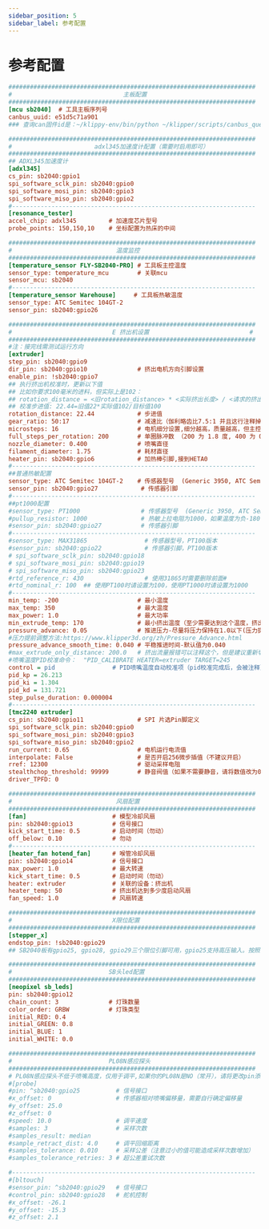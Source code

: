 ```yaml
---
sidebar_position: 5
sidebar_label: 参考配置
---
```


# 参考配置

```cfg
#####################################################################
#                               主板配置
#####################################################################
[mcu sb2040]  # 工具主板序列号
canbus_uuid: e51d5c71a901
### 查询can固件id是：~/klippy-env/bin/python ~/klipper/scripts/canbus_query.py can0

#####################################################################
#                       adxl345加速度计配置（需要时启用即可）
#####################################################################
## ADXL345加速度计
[adxl345]
cs_pin: sb2040:gpio1
spi_software_sclk_pin: sb2040:gpio0
spi_software_mosi_pin: sb2040:gpio3
spi_software_miso_pin: sb2040:gpio2
#--------------------------------------------------------------------
[resonance_tester]
accel_chip: adxl345         # 加速度芯片型号
probe_points: 150,150,10    # 坐标配置为热床的中间

#####################################################################
#                             温度监控
#####################################################################
[temperature_sensor FLY-SB2040-PRO] # 工具板主控温度
sensor_type: temperature_mcu        # 关联mcu
sensor_mcu: sb2040
#--------------------------------------------------------------------
[temperature_sensor Warehouse]     # 工具板热敏温度 
sensor_type: ATC Semitec 104GT-2
sensor_pin: sb2040:gpio26

#####################################################################
#                            E 挤出机设置                            # 
#####################################################################
#注：接完线需测试运行方向
[extruder]
step_pin: sb2040:gpio9
dir_pin: sb2040:gpio10              # 挤出电机方向引脚设置
enable_pin: !sb2040:gpio7
## 执行挤出机校准时，更新以下值
## 比如你要求100毫米的进料，但实际上是102：
## rotation_distance = <旧rotation_distance> * <实际挤出长度> / <请求的挤出长度>
## 校准步进值: 22.44=旧值22*实际值102/目标值100
rotation_distance: 22.44            # 步进值
gear_ratio: 50:17                   # 减速比（伽利略齿比7.5:1 并且这行注释掉；BMG为50：17，输出轴在前，输入轴在后）
microsteps: 16                      # 电机细分设置,细分越高，质量越高，但主控负荷越大
full_steps_per_rotation: 200        # 单圈脉冲数 （200 为 1.8 度, 400 为 0.9 度）
nozzle_diameter: 0.400              # 喷嘴直径
filament_diameter: 1.75             # 耗材直径
heater_pin: sb2040:gpio6            # 加热棒引脚,接到HETA0
#--------------------------------------------------------------------
##普通热敏配置
sensor_type: ATC Semitec 104GT-2    # 传感器型号  (Generic 3950, ATC Semitec 104GT-2， PT1000)
sensor_pin: sb2040:gpio27            # 传感器引脚  
#--------------------------------------------------------------------
##pt1000配置
#sensor_type: PT1000                 # 传感器型号  (Generic 3950, ATC Semitec 104GT-2， PT1000)
#pullup_resistor: 1000               # 热敏上拉电阻为1000，如果温度为负-180需要更换跳线
#sensor_pin: sb2040:gpio27           # 传感器引脚 
#--------------------------------------------------------------------
#sensor_type: MAX31865                # 传感器型号，PT100版本
#sensor_pin: sb2040:gpio22            # 传感器引脚，PT100版本
# spi_software_sclk_pin: sb2040:gpio18
# spi_software_mosi_pin: sb2040:gpio19
# spi_software_miso_pin: sb2040:gpio23
#rtd_reference_r: 430                 # 使用31865时需要删除前面#
#rtd_nominal_r: 100  ## 使用PT100时请设置为100，使用PT1000时请设置为1000
#--------------------------------------------------------------------
min_temp: -200                      # 最小温度
max_temp: 350                       # 最大温度
max_power: 1.0                      # 最大功率
min_extrude_temp: 170               # 最小挤出温度（至少需要达到这个温度，挤出机才能挤出）
pressure_advance: 0.05              # 推进压力-尽量将压力保持在1.0以下(压力提前是调整这个)
#压力提前调整方法:https://www.klipper3d.org/zh/Pressure_Advance.html
pressure_advance_smooth_time: 0.040 # 平稳推进时间-默认值为0.040
#max_extrude_only_distance: 200.0   # 挤出流量报错可以注释这个，但是建议重新切片
#喷嘴温度PID校准命令：  "PID_CALIBRATE HEATER=extruder TARGET=245
control = pid                # PID喷嘴温度自动校准项（pid校准完成后，会被注释）
pid_kp = 26.213
pid_ki = 1.304
pid_kd = 131.721
step_pulse_duration: 0.000004     
#--------------------------------------------------------------------
[tmc2240 extruder]
cs_pin: sb2040:gpio11               # SPI 片选Pin脚定义
spi_software_sclk_pin: sb2040:gpio0
spi_software_mosi_pin: sb2040:gpio3
spi_software_miso_pin: sb2040:gpio2
run_current: 0.65                   # 电机运行电流值
interpolate: False                  # 是否开启256微步插值（不建议开启）
rref: 12300                         # 驱动采样电阻
stealthchop_threshold: 99999        # 静音阀值（如果不需要静音，请将数值改为0）
driver_TPFD: 0

#####################################################################
#                             风扇配置
#####################################################################
[fan]                        # 模型冷却风扇
pin: sb2040:gpio13           # 信号接口
kick_start_time: 0.5         # 启动时间（勿动）
off_below: 0.10              # 勿动
#--------------------------------------------------------------------
[heater_fan hotend_fan]      # 喉管冷却风扇
pin: sb2040:gpio14           # 信号接口
max_power: 1.0               # 最大转速
kick_start_time: 0.5         # 启动时间（勿动）
heater: extruder             # 关联的设备：挤出机
heater_temp: 50              # 挤出机达到多少度启动风扇
fan_speed: 1.0               # 风扇转速

#####################################################################
#                            X限位配置
#####################################################################
[stepper_x]
endstop_pin: !sb2040:gpio29
## SB2040板有gpio25, gpio28, gpio29三个限位引脚可用，gpio25支持高压输入。按照实际接线修改配置

#####################################################################
#                           SB头led配置
#####################################################################
[neopixel sb_leds]
pin: sb2040:gpio12
chain_count: 3              # 灯珠数量
color_order: GRBW           # 灯珠类型
initial_RED: 0.4
initial_GREEN: 0.8
initial_BLUE: 1
initial_WHITE: 0.0

#####################################################################
#                           PL08N感应探头
#####################################################################
# PL08N感应探头不低于喷嘴高度，仅用于调平,如果你的PL08N是NO（常开），请将更改pin添加到！ 
#[probe]
#pin: ^sb2040:gpio25          # 信号接口
#x_offset: 0                  # 传感器相对喷嘴偏移量，需要自行确定偏移量
#y_offset: 25.0
#z_offset: 0
#speed: 10.0                  # 调平速度
#samples: 3                   # 采样次数
#samples_result: median
#sample_retract_dist: 4.0     # 调平回缩距离
#samples_tolerance: 0.010     # 采样公差（注意过小的值可能造成采样次数增加）
#samples_tolerance_retries: 3 # 超公差重试次数

#--------------------------------------------------------------------
#[bltouch]
#sensor_pin: ^sb2040:gpio29   # 信号接口
#control_pin: sb2040:gpio28   # 舵机控制
#x_offset: -26.1
#y_offset: -15.3
#z_offset: 2.1

```
